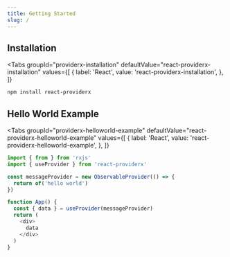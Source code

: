 ```yaml
---
title: Getting Started
slug: /
---
```


## Installation

<Tabs
  groupId="providerx-installation"
  defaultValue="react-providerx-installation"
  values={[
    { label: 'React', value: 'react-providerx-installation', },
  ]}
>
<TabItem value="react-providerx-installation">

```powershell
npm install react-providerx
```
</TabItem>
</Tabs>

## Hello World Example
<Tabs
  groupId="providerx-helloworld-example"
  defaultValue="react-providerx-helloworld-example"
  values={[
    { label: 'React', value: 'react-providerx-helloworld-example', },
  ]}
>
<TabItem value="react-providerx-helloworld-example">

```typescript
import { from } from 'rxjs'
import { useProvider } from 'react-providerx'

const messageProvider = new ObservableProvider(() => {
  return of('hello world')
})

function App() {
  const { data } = useProvider(messageProvider)
  return (
    <div>
      data
    </div>
  )
}
```
</TabItem>
</Tabs>
